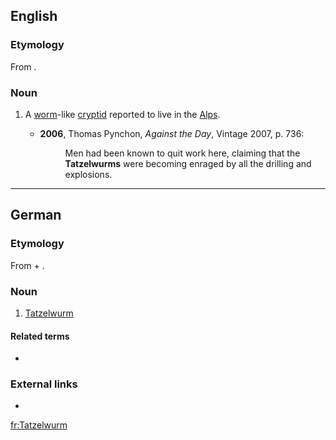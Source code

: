 ==English==
{{wikipedia}}

===Etymology===
From {{etyl|de|en}} {{m|de|Tatzelwurm}}.

===Noun===
{{en-noun}}

# {{lb|en|cryptozoology}} A [[worm]]-like [[cryptid]] reported to live in the [[Alps]].
#* '''2006''', Thomas Pynchon, ''Against the Day'', Vintage 2007, p. 736:
#*: Men had been known to quit work here, claiming that the '''Tatzelwurms''' were becoming enraged by all the drilling and explosions.

----

==German==
{{wikipedia|lang=de}}

===Etymology===
From {{m|de|Tatze||paw, claw}} + {{m|de|Wurm||worm}}.

===Noun===
{{head|de|noun|g=m}}

# {{lb|de|cryptozoology}} [[#English|Tatzelwurm]]

====Related terms====
* {{l|de|Lindwurm|g=m}}

===External links===
* {{R:Duden}}

[[fr:Tatzelwurm]]